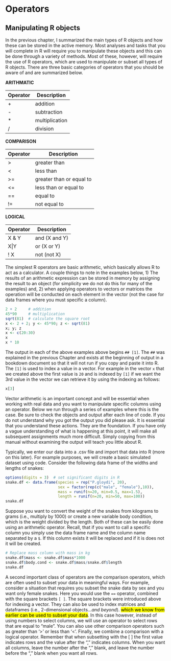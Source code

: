 # Operators 

## Manipulating R objects

In the previous chapter, I summarized the main types of R objects and how these can be stored in the active memory. Most analyses and tasks that you will complete in R will require you to manipulate these objects and this can be done through a variety of methods. Most of these, however, will require the use of R operators, which are used to manipulate or subset all types of R objects. There are three basic categories of operators that you should be aware of and are summarized below.

**ARITHMATIC**

| **Operator** 	| **Description** 	|
|--------------	|-----------------	|
|       +      	| addition        	|
|       -      	| subtraction     	|
|       *      	| multiplication  	|
|       /      	| division        	|

**COMPARISON**

| **Operator** 	| **Description**          	|
|--------------	|--------------------------	|
|       >      	| greater than             	|
|       <      	| less than                	|
|      >=      	| greater than or equal to 	|
|      <=      	| less than or equal to    	|
|      ==      	| equal to                 	|
|      !=      	| not equal to             	|

**LOGICAL**

| **Operator** 	| **Description** 	|
|--------------	|-----------------	|
|     X & Y    	| and (X and Y)   	|
|     X\|Y     	| or (X or Y)     	|
|      ! X     	| not (not X)     	|


The simplest R operators are basic arithmetic, which basically allows R to act as a calculator. A couple things to note in the examples below, 1) The results of an arithmetic expression can be stored in memory by assigning the result to an object (for simplicity we do not do this for many of the examples) and, 2) when applying operators to vectors or matrices the operation will be conducted on each element in the vector (not the case for data frames where you must specific a column).

```r
2 + 2     # addition
45*90     # multiplication
sqrt(81)  # calculate the square root
x <- 2 + 2; y <- 45*90; z <- sqrt(81)
x; y; z
x <- c(20:30)
x
x * 10
```

The output in each of the above examples above begins `## [1]`. The `##` was explained in the previous Chapter and exists at the beginning of output in a bookdown document so that it will not run if you copy and paste it into R. The `[1]` is used to index a value in a vector. For example in the vector `x` that we created above the first value is `20` and is indexed by `[1]` if we want the 3rd value in the vector we can retrieve it by using the indexing as follows: 

```r
x[3]
```

Vector arithmetic is an important concept and will be essential when working with real data and you want to manipulate specific columns using an operator. Below we run through a series of examples where this is the case. Be sure to check the objects and output after each line of code. If you do not understand why you got the output you did please ask. It is essential that you understand these actions. They are the foundation. If you have only a vague understanding of what is happening at this point, it will make all subsequent assignments much more difficult. Simply copying from this manual without examining the output will teach you little about R. 

Typically, we enter our data into a .csv file and import that data into R (more on this later). For example purposes, we will create a basic simulated dataset using code. Consider the following data frame of the widths and lengths of snakes:

```r
options(digits = 3)  # set significant digits in R
snake.df <- data.frame(species = rep("P.gloydi", 20), 
                       sex = factor(rep(c("male", "female"),10)),
                       mass = runif(n=20, min=0.5, max=1.5),
                       length = runif(n=20, min=50, max=100))
snake.df
```

Suppose you want to convert the weight of the snakes from kilograms to grams (i.e., multiply by 1000) or create a new variable body condition, which is the weight divided by the length. Both of these can be easily done using an arithmetic operator. Recall, that if you want to call a specific column you simply use the data frame name and the column name separated by a `$`. If this column exists it will be replaced and if it is does not it will be created.

```r
# Replace mass column with mass in kg
snake.df$mass <- snake.df$mass*1000
snake.df$body.cond <- snake.df$mass/snake.df$length
snake.df
```

A second important class of operators are the comparison operators, which are often used to subset your data in meaningful ways. For example, consider a situation that requires you subset the snake data by sex and you want only female snakes. Here you would use the `==` operator, combined with the square brackets `[ ]`. The square brackets were introduced above for indexing a vector. They can also be used to index matrices and dataframes (i.e., 2-dimensional objects...*and beyond*). <mark>which we know from earlier can be used to subset your data</mark>. In this case however, instead of using numbers to select columns, we will use an operator to select rows that are equal to “male”. You can also use other comparison operators such as greater than '>' or less than '<'. Finally, we combine a comparison with a logical operator. Remember that when subsetting with the [ ] the first value indicates rows and the value after the "," indicates columns. When you want all columns, leave the number after the “,” blank, and leave the number before the “,” blank when you want all rows.